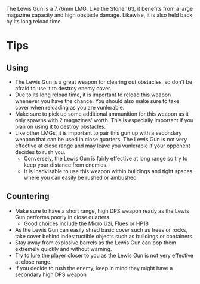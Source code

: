 
The Lewis Gun is a 7.76mm LMG. Like the <Link href="/weapons/guns/stoner_63">Stoner 63</Link>, it benefits from a large magazine capacity and high obstacle damage. Likewise, it is also held back
by its long reload time.

# Tips

## Using

- The Lewis Gun is a great weapon for clearing out obstacles, so don't be afraid to use it to destroy enemy cover.
- Due to its long reload time, it is important to reload this weapon whenever you have the chance. You should also make sure to take cover when reloading as you are vunlerable.
- Make sure to pick up some additional ammunition for this weapon as it only spawns with 2 magazines' worth. This is especially important if you plan
  on using it to destroy obstacles.
- Like other LMGs, it is important to pair this gun up with a secondary weapon that can be used in close quarters. The Lewis Gun is not very effective at close range and may leave you vunlerable if
  your opponent decides to rush you.
  - Conversely, the Lewis Gun is fairly effective at long range so try to keep your distance from enemies.
  - It is inadvisable to use this weapon within buildings and tight spaces where you can easily be rushed or ambushed

## Countering

- Make sure to have a short range, high DPS weapon ready as the Lewis Gun performs poorly in close quarters.
  - Good choices include the <Link href="/weapons/guns/micro_uzi">Micro Uzi</Link>, <Link href="/weapons/guns/flues">Flues</Link> or <Link href="/weapons/guns/hp18">HP18</Link>
- As the Lewis Gun can easily shred basic cover such as trees or rocks, take cover behind indestructible objects such as buildings or containers.
- Stay away from explosive barrels as the Lewis Gun can pop them extremely quickly and without warning.
- Try to lure the player closer to you as the Lewis Gun is not very effective at close range.
- If you decide to rush the enemy, keep in mind they might have a secondary high DPS weapon
